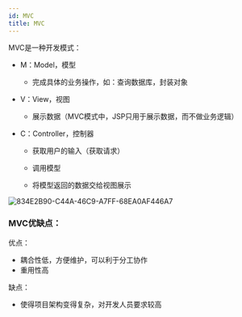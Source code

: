 ```yaml
---
id: MVC
title: MVC
---
```


MVC是一种开发模式：

- M：Model，模型

  - 完成具体的业务操作，如：查询数据库，封装对象

- V：View，视图

  - 展示数据（MVC模式中，JSP只用于展示数据，而不做业务逻辑）

- C：Controller，控制器

  - 获取用户的输入（获取请求）

  - 调用模型

  - 将模型返回的数据交给视图展示

    

![834E2B90-C44A-46C9-A7FF-68EA0AF446A7](https://images.shiguangping.com/imgs/20200604091525.png)



### MVC优缺点：

优点：

- 耦合性低，方便维护，可以利于分工协作
- 重用性高



缺点：

- 使得项目架构变得复杂，对开发人员要求较高